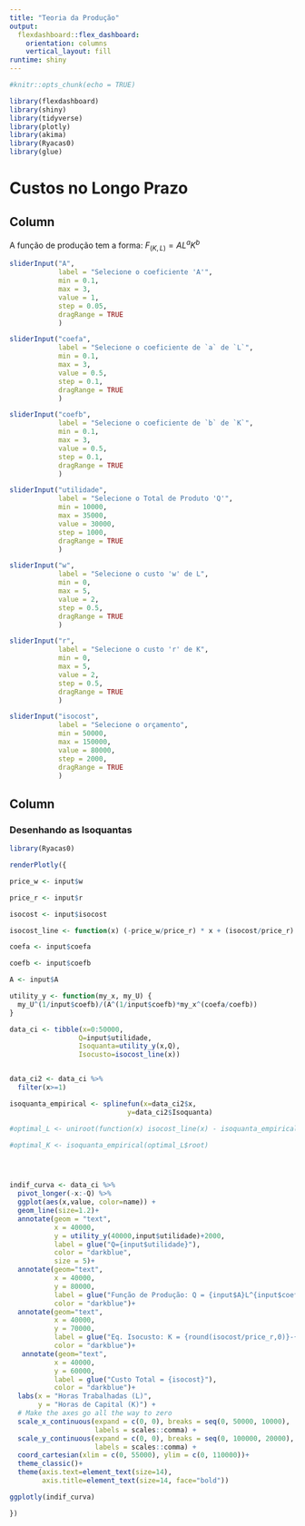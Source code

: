 ---
title: "Teoria da Produção"
output: 
  flexdashboard::flex_dashboard:
    orientation: columns
    vertical_layout: fill
runtime: shiny
---

```{r setup, include=FALSE}

#knitr::opts_chunk(echo = TRUE)

library(flexdashboard)
library(shiny)
library(tidyverse)
library(plotly)
library(akima)
library(Ryacas0)
library(glue)
```


# Custos no Longo Prazo


Column {.sidebar data-width=200}
------------------

A função de produção tem a forma: $F_{(K,L)}=AL^aK^b$


```{r}

sliderInput("A",
            label = "Selecione o coeficiente 'A'",
            min = 0.1,
            max = 3,
            value = 1,
            step = 0.05,
            dragRange = TRUE
            )

sliderInput("coefa",
            label = "Selecione o coeficiente de `a` de `L`",
            min = 0.1,
            max = 3,
            value = 0.5,
            step = 0.1,
            dragRange = TRUE
            )

sliderInput("coefb",
            label = "Selecione o coeficiente de `b` de `K`",
            min = 0.1,
            max = 3,
            value = 0.5,
            step = 0.1,
            dragRange = TRUE
            )

sliderInput("utilidade",
            label = "Selecione o Total de Produto 'Q'",
            min = 10000,
            max = 35000,
            value = 30000,
            step = 1000,
            dragRange = TRUE
            )

sliderInput("w",
            label = "Selecione o custo 'w' de L",
            min = 0,
            max = 5,
            value = 2,
            step = 0.5,
            dragRange = TRUE
            )

sliderInput("r",
            label = "Selecione o custo 'r' de K",
            min = 0,
            max = 5,
            value = 2,
            step = 0.5,
            dragRange = TRUE
            )

sliderInput("isocost",
            label = "Selecione o orçamento",
            min = 50000,
            max = 150000,
            value = 80000,
            step = 2000,
            dragRange = TRUE
            )

```

Column {data-width=800}
-----------------------------------------------------------------------

### Desenhando as Isoquantas




```{r, fig.retina=2}

library(Ryacas0)

renderPlotly({

price_w <- input$w

price_r <- input$r

isocost <- input$isocost

isocost_line <- function(x) (-price_w/price_r) * x + (isocost/price_r)

coefa <- input$coefa

coefb <- input$coefb

A <- input$A

utility_y <- function(my_x, my_U) {
  my_U^(1/input$coefb)/(A^(1/input$coefb)*my_x^(coefa/coefb))
}

data_ci <- tibble(x=0:50000,
                 Q=input$utilidade,
                 Isoquanta=utility_y(x,Q),
                 Isocusto=isocost_line(x))


data_ci2 <- data_ci %>% 
  filter(x>=1) 

isoquanta_empirical <- splinefun(x=data_ci2$x,
                             y=data_ci2$Isoquanta)

#optimal_L <- uniroot(function(x) isocost_line(x) - isoquanta_empirical(x), c(10000,15000))

#optimal_K <- isoquanta_empirical(optimal_L$root)




indif_curva <- data_ci %>%
  pivot_longer(-x:-Q) %>% 
  ggplot(aes(x,value, color=name)) +
  geom_line(size=1.2)+
  annotate(geom = "text", 
           x = 40000, 
           y = utility_y(40000,input$utilidade)+2000, 
           label = glue("Q={input$utilidade}"), 
           color = "darkblue",
           size = 5)+
  annotate(geom="text",
           x = 40000,
           y = 80000,
           label = glue("Função de Produção: Q = {input$A}L^{input$coefa} * K^{input$coefb}"),
           color = "darkblue")+
  annotate(geom="text",
           x = 40000,
           y = 70000,
           label = glue("Eq. Isocusto: K = {round(isocost/price_r,0)}-{(price_w/price_r)}L"),
           color = "darkblue")+
   annotate(geom="text",
           x = 40000,
           y = 60000,
           label = glue("Custo Total = {isocost}"),
           color = "darkblue")+
  labs(x = "Horas Trabalhadas (L)", 
       y = "Horas de Capital (K)") +
  # Make the axes go all the way to zero
  scale_x_continuous(expand = c(0, 0), breaks = seq(0, 50000, 10000),
                     labels = scales::comma) +
  scale_y_continuous(expand = c(0, 0), breaks = seq(0, 100000, 20000),
                     labels = scales::comma) +
  coord_cartesian(xlim = c(0, 55000), ylim = c(0, 110000))+
  theme_classic()+
  theme(axis.text=element_text(size=14),
        axis.title=element_text(size=14, face="bold"))

ggplotly(indif_curva)

})


```


